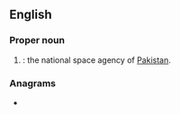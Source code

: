 ==English==

===Proper noun===
{{en-proper noun}}

# {{initialism of|en|{{w|Space and Upper Atmosphere Research Commission}}|nodot=yes}}: the national space agency of [[Pakistan]].

===Anagrams===
* {{anagrams|en|a=acoprsu|-carpous}}